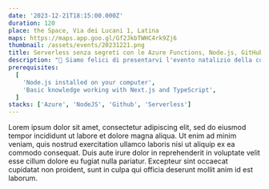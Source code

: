 ```yaml
---
date: '2023-12-21T18:15:00.000Z'
duration: 120
place: the Space, Via dei Lucani 1, Latina
maps: https://maps.app.goo.gl/Gf2JkbTWHC4rk9Zj6
thumbnail: /assets/events/20231221.png
title: Serverless senza segreti con le Azure Functions, Node.js, GitHub Actions e Codespaces!
description: "🌲 Siamo felici di presentarvi l'evento natalizio della community **Latina In Tech**!<br/>🍾 Festeggeremo l'anno passato proprio nella location dove è stato tenuto il primo evento LiT: il nostro coworking di fiducia The Space!!!<br/>⚡️ Per questa occasione avremo un ospite speciale, Autore, Tech Trainer & Speaker a livello internazionale: **[Massimo Bonanni](https://www.linkedin.com/in/massimobonanni/)**!<br/>🔥 Massimo ha una grandissima esperienza sul Cloud, essendo uno dei punti di riferimento per quanto riguarda Azure!."
prerequisites:
  [
    'Node.js installed on your computer',
    'Basic knowledge working with Next.js and TypeScript',
  ]
stacks: ['Azure', 'NodeJS', 'Github', 'Serverless']
---
```


<Prerequisites />
<Stacks />
Lorem ipsum dolor sit amet, consectetur adipiscing elit, sed do eiusmod tempor
incididunt ut labore et dolore magna aliqua. Ut enim ad minim veniam, quis
nostrud exercitation ullamco laboris nisi ut aliquip ex ea commodo consequat.
Duis aute irure dolor in reprehenderit in voluptate velit esse cillum dolore eu
fugiat nulla pariatur. Excepteur sint occaecat cupidatat non proident, sunt in
culpa qui officia deserunt mollit anim id est laborum.